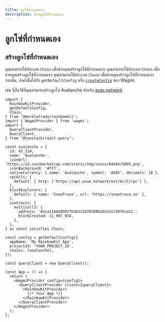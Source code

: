 ```yaml
---
title: ลูกโซ่ที่กำหนดเอง
description: สร้างลูกโซ่ที่กำหนดเอง
---
```


# ลูกโซ่ที่กำหนดเอง

## สร้างลูกโซ่ที่กำหนดเอง

คุณสามารถใช้ประเภท `Chain` เพื่อช่วยคุณสร้างลูกโซ่ที่กำหนดเอง คุณสามารถใช้ประเภท `Chain` เพื่อช่วยคุณสร้างลูกโซ่ที่กำหนดเอง คุณสามารถใช้ประเภท `Chain` เพื่อช่วยคุณสร้างลูกโซ่ที่กำหนดเอง จากนั้น, ส่งค่านั้นไปยัง `getDefaultConfig` หรือ [`createConfig`](https://wagmi.sh/core/api/createConfig#createconfig) ของ Wagmi.

เช่น นี่คือวิธีที่คุณสามารถสร้างลูกโซ่ Avalanche สำหรับ [avax.network](https://avax.network)

```tsx
import {
  RainbowKitProvider,
  getDefaultConfig,
  Chain,
} from '@merkletrade/rainbowkit';
import { WagmiProvider } from 'wagmi';
import {
  QueryClientProvider,
  QueryClient,
} from "@tanstack/react-query";

const avalanche = {
  id: 43_114,
  name: 'Avalanche',
  iconUrl: 'https://s2.coinmarketcap.com/static/img/coins/64x64/5805.png',
  iconBackground: '#fff',
  nativeCurrency: { name: 'Avalanche', symbol: 'AVAX', decimals: 18 },
  rpcUrls: {
    default: { http: ['https://api.avax.network/ext/bc/C/rpc'] },
  },
  blockExplorers: {
    default: { name: 'SnowTrace', url: 'https://snowtrace.io' },
  },
  contracts: {
    multicall3: {
      address: '0xca11bde05977b3631167028862be2a173976ca11',
      blockCreated: 11_907_934,
    },
  },
} as const satisfies Chain;

const config = getDefaultConfig({
  appName: 'My RainbowKit App',
  projectId: 'YOUR_PROJECT_ID',
  chains: [avalanche],
});

const queryClient = new QueryClient();

const App = () => {
  return (
    <WagmiProvider config={config}>
      <QueryClientProvider client={queryClient}>
        <RainbowKitProvider>
          {/* Your App */}
        </RainbowKitProvider>
      </QueryClientProvider>
    </WagmiProvider>
  );
};
```
